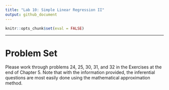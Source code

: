 ```yaml
---
title: "Lab 10: Simple Linear Regression II"
output: github_document
---
```


```r
knitr::opts_chunk$set(eval = FALSE)
```


***

# Problem Set

Please work through problems 24, 25, 30, 31, and 32 in the Exercises at the end of Chapter 5. Note that with the information provided, the inferential questions are most easily done using the mathematical approximation method.